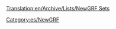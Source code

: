 [[Translation:en/Archive/Lists/NewGRF Sets]]

{{en/Bilingual box| Es
| Una lista de artículos sobre conjuntos de gráficos (sets) [[es/Manual/NewGRF|NewGRF]].
| ''A list of [[en/Manual/NewGRF]] set articles.''}}

[[Category:es/NewGRF]]